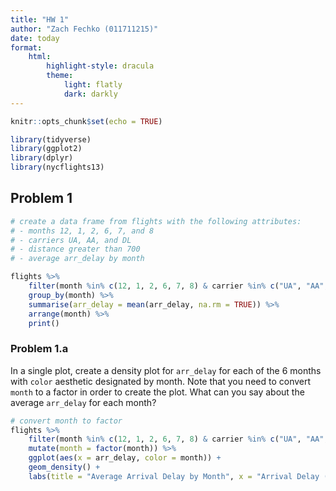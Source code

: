 ```yaml
---
title: "HW 1"
author: "Zach Fechko (011711215)"
date: today
format: 
    html:
        highlight-style: dracula
        theme: 
            light: flatly
            dark: darkly
---
```


```r
knitr::opts_chunk$set(echo = TRUE)
```

```r
library(tidyverse)
library(ggplot2)
library(dplyr)
library(nycflights13)
```

## Problem 1

```r
# create a data frame from flights with the following attributes:
# - months 12, 1, 2, 6, 7, and 8
# - carriers UA, AA, and DL
# - distance greater than 700
# - average arr_delay by month

flights %>%
    filter(month %in% c(12, 1, 2, 6, 7, 8) & carrier %in% c("UA", "AA", "DL") & distance > 700) %>%
    group_by(month) %>%
    summarise(arr_delay = mean(arr_delay, na.rm = TRUE)) %>%
    arrange(month) %>%
    print()
```

### Problem 1.a
In a single plot, create a density plot for `arr_delay` for each of the 6 months with `color` aesthetic designated by month. Note that you need to convert `month` to a factor in order to create the plot. What can you say about the average `arr_delay` for each month?

```r
# convert month to factor
flights %>%
    filter(month %in% c(12, 1, 2, 6, 7, 8) & carrier %in% c("UA", "AA", "DL") & distance > 700) %>%
    mutate(month = factor(month)) %>%
    ggplot(aes(x = arr_delay, color = month)) +
    geom_density() +
    labs(title = "Average Arrival Delay by Month", x = "Arrival Delay (min)", y = "Density")
```
